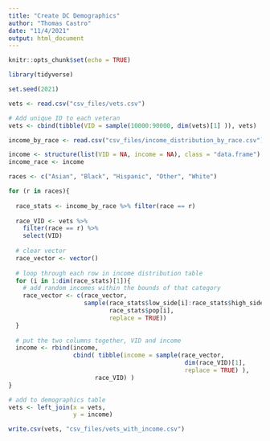 ```yaml
---
title: "Create DC Demographics"
author: "Thomas Castro"
date: "11/4/2021"
output: html_document
---
```


```r
knitr::opts_chunk$set(echo = TRUE)

library(tidyverse)

set.seed(2021)
```


```r

vets <- read.csv("csv_files/vets.csv")

# Add unique ID to each veteran
vets <- cbind(tibble(VID = sample(10000:90000, dim(vets)[1] )), vets)

income_by_race <- read.csv("csv_files/income_distribution_by_race.csv")

income <- structure(list(VID = NA, income = NA), class = "data.frame")
income_race <- income

races <- c("Asian", "Black", "Hispanic", "Other", "White")

```

```r

for (r in races){
  
  race_stats <- income_by_race %>% filter(race == r)
  
  race_VID <- vets %>%
    filter(race == r) %>% 
    select(VID)
  
  # clear vector
  race_vector <- vector()
  
  # loop through each row in income distribution table
  for (i in 1:dim(race_stats)[1]){
    # add random incomes within the bounds of that category
    race_vector <- c(race_vector, 
                     sample(race_stats$low_side[i]:race_stats$high_side[i],
                            race_stats$pop[i], 
                            replace = TRUE))  
  }
  
  # put the two columns together, VID and income
  income <- rbind(income,
                  cbind( tibble(income = sample(race_vector, 
                                                 dim(race_VID)[1],
                                                 replace = TRUE) ),
                        race_VID) )
}

```

```r

# add to demographics table
vets <- left_join(x = vets,
                  y = income)

write.csv(vets, "csv_files/vets_with_income.csv")

```
